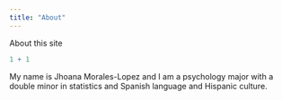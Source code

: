 ```yaml
---
title: "About"
---
```


About this site

```r
1 + 1
```

My name is Jhoana Morales-Lopez and I am a psychology major with a double minor in statistics and Spanish language and Hispanic culture.
